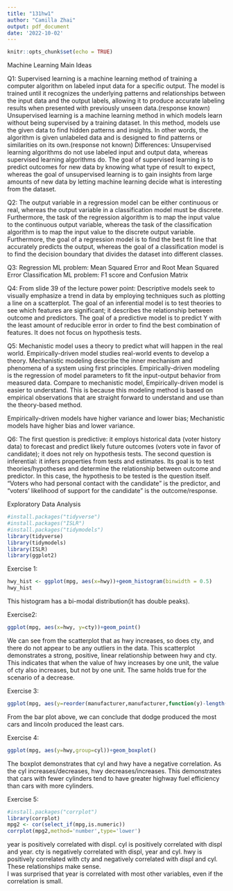 ```yaml
---
title: "131hw1"
author: "Camilla Zhai"
output: pdf_document
date: '2022-10-02'
---
```


```r
knitr::opts_chunk$set(echo = TRUE)
```

Machine Learning Main Ideas

Q1:
Supervised learning is a machine learning method of training a computer algorithm on
labeled input data for a specific output. The model is trained until it 
recognizes the underlying patterns and relationships between the input data and
the output labels, allowing it to produce accurate labeling results when 
presented with previously unseen data.(response known)
Unsupervised learning is a machine learning method in which models learn without being 
supervised by a training dataset. In this method, models use the given data to 
find hidden patterns and insights. In other words, the algorithm is given 
unlabeled data and is designed to find patterns or similarities on its own.(response not known)
Differences: Unsupervised learning algorithms do not use labeled input and 
output data, whereas supervised learning algorithms do. The goal of supervised 
learning is to predict outcomes for new data by knowing what type of result to 
expect, whereas the goal of unsupervised learning is to gain insights from large
amounts of new data by letting machine learning decide what is interesting from the dataset.

Q2:
The output variable in a regression model can be either continuous or real, 
whereas the output variable in a classification model must be discrete. Furthermore,
the task of the regression algorithm is to map the input value to the continuous
output variable, whereas the task of the classification algorithm is to map the
input value to the discrete output variable. Furthermore, the goal of a regression 
model is to find the best fit line that accurately predicts the output, whereas the
goal of a classification model is to find the decision boundary that divides the 
dataset into different classes.

Q3:
Regression ML problem: Mean Squared Error and Root Mean Squared Error
Classification ML problem: F1 score and Confusion Matrix

Q4:
From slide 39 of the lecture power point: Descriptive models seek to visually
emphasize a trend in data by employing techniques such as plotting a line on a 
scatterplot. The goal of an inferential model is to test theories to see which 
features are significant; it describes the relationship between outcome and predictors.
The goal of a predictive model is to predict Y with the least amount of reducible 
error in order to find the best combination of features. It does not focus on 
hypothesis tests.

Q5:
Mechanistic model uses a theory to predict what will happen in the real world. 
Empirically-driven model studies real-world events to develop a theory. Mechanistic modeling
describe the inner mechanism and phenomena of a system using first principles.
Empirically-driven modeling is the regression of model parameters to fit the 
input-output behavior from measured data.
Compare to mechanistic model, Empirically-driven model is easier to understand. 
This is because this modeling method is based on empirical observations that 
are straight forward to understand and use than the theory-based method.

Empirically-driven models have higher variance and lower bias; Mechanistic models have higher bias and lower variance.

Q6:
The first question is predictive: it employs historical data (voter history data) 
to forecast and predict likely future outcomes (voters vote in favor of candidate); 
it does not rely on hypothesis tests.
The second question is inferential: it infers properties from tests and estimates.
Its goal is to test theories/hypotheses and determine the relationship between 
outcome and predictor. In this case, the hypothesis to be tested is the question itself.
"Voters who had personal contact with the candidate" is the predictor, and 
"voters' likelihood of support for the candidate" is the outcome/response.


Exploratory Data Analysis
```r
#install.packages("tidyverse")
#install.packages("ISLR")
#install.packages("tidymodels")
library(tidyverse)
library(tidymodels)
library(ISLR)
library(ggplot2)
```

Exercise 1:
```r
hwy_hist <- ggplot(mpg, aes(x=hwy))+geom_histogram(binwidth = 0.5)
hwy_hist
```
This histogram has a bi-modal distribution(it has double peaks).

Exercise2:
```r
ggplot(mpg, aes(x=hwy, y=cty))+geom_point()
```
We can see from the scatterplot that as hwy increases, so does cty, and there do not appear to be any outliers in the data. This scatterplot demonstrates a strong, positive, linear relationship between hwy and cty. This indicates that when the value of hwy increases by one unit, the value of cty also increases, but not by one unit. The same holds true for the scenario of a decrease.


Exercise 3:
```r
ggplot(mpg, aes(y=reorder(manufacturer,manufacturer,function(y)-length(y))))+geom_bar()

```
From the bar plot above, we can conclude that dodge produced the most cars and 
lincoln produced the least cars.

Exercise 4:
```r
ggplot(mpg, aes(y=hwy,group=cyl))+geom_boxplot()
```
The boxplot demonstrates that cyl and hwy have a negative correlation. As the cyl increases/decreases, hwy decreases/increases. This demonstrates that cars with fewer cylinders tend to have greater highway fuel efficiency than cars with more cylinders.


Exercise 5:
```r
#install.packages("corrplot")
library(corrplot)
mpg2 <- cor(select_if(mpg,is.numeric))
corrplot(mpg2,method='number',type='lower')
```
year is positively correlated with displ.
cyl is positively correlated with displ and year.
cty is negatively correlated with displ, year and cyl.
hwy is positively correlated with cty and negatively correlated with displ and cyl.  
These relationships make sense.  
I was surprised that year is correlated with most other variables, even if the 
correlation is small.






